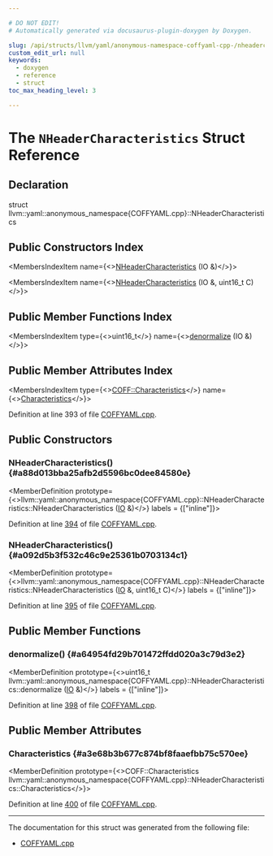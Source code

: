 ```yaml
---

# DO NOT EDIT!
# Automatically generated via docusaurus-plugin-doxygen by Doxygen.

slug: /api/structs/llvm/yaml/anonymous-namespace-coffyaml-cpp-/nheadercharacteristics
custom_edit_url: null
keywords:
  - doxygen
  - reference
  - struct
toc_max_heading_level: 3

---
```





# The `NHeaderCharacteristics` Struct Reference

<DoxygenPage pluginConfig={pluginConfig}>



## Declaration

<CodeBlock>struct llvm::yaml::anonymous_namespace{COFFYAML.cpp}::NHeaderCharacteristics</CodeBlock>

## Public Constructors Index

<MembersIndex>

<MembersIndexItem
  name={<><a href="#a88d013bba25afb2d5596bc0dee84580e">NHeaderCharacteristics</a> (IO &amp;)</>}>
</MembersIndexItem>

<MembersIndexItem
  name={<><a href="#a092d5b3f532c46c9e25361b0703134c1">NHeaderCharacteristics</a> (IO &amp;, uint16&#95;t C)</>}>
</MembersIndexItem>

</MembersIndex>

## Public Member Functions Index

<MembersIndex>

<MembersIndexItem
  type={<>uint16&#95;t</>}
  name={<><a href="#a64954fd29b701472ffdd020a3c79d3e2">denormalize</a> (IO &amp;)</>}>
</MembersIndexItem>

</MembersIndex>

## Public Member Attributes Index

<MembersIndex>

<MembersIndexItem
  type={<><a href="/docs/api/namespaces/llvm/coff/#ae910a2dff8296efe077dd5121db763a2">COFF::Characteristics</a></>}
  name={<><a href="#a3e68b3b677c874bf8faaefbb75c570ee">Characteristics</a></>}>
</MembersIndexItem>

</MembersIndex>


Definition at line 393 of file <a href="/docs/api/files/lib/lib/objectyaml/coffyaml-cpp">COFFYAML.cpp</a>.

<SectionDefinition>

## Public Constructors

### NHeaderCharacteristics() {#a88d013bba25afb2d5596bc0dee84580e}

<MemberDefinition
  prototype={<>llvm::yaml::anonymous&#95;namespace&#123;COFFYAML.cpp&#125;::NHeaderCharacteristics::NHeaderCharacteristics (<a href="/docs/api/classes/llvm/yaml/io">IO</a> &amp;)</>}
  labels = {["inline"]}>

Definition at line <a href="/docs/api/files/lib/lib/objectyaml/coffyaml-cpp/#l00394">394</a> of file <a href="/docs/api/files/lib/lib/objectyaml/coffyaml-cpp">COFFYAML.cpp</a>.
</MemberDefinition>

### NHeaderCharacteristics() {#a092d5b3f532c46c9e25361b0703134c1}

<MemberDefinition
  prototype={<>llvm::yaml::anonymous&#95;namespace&#123;COFFYAML.cpp&#125;::NHeaderCharacteristics::NHeaderCharacteristics (<a href="/docs/api/classes/llvm/yaml/io">IO</a> &amp;, uint16&#95;t C)</>}
  labels = {["inline"]}>

Definition at line <a href="/docs/api/files/lib/lib/objectyaml/coffyaml-cpp/#l00395">395</a> of file <a href="/docs/api/files/lib/lib/objectyaml/coffyaml-cpp">COFFYAML.cpp</a>.
</MemberDefinition>

</SectionDefinition>

<SectionDefinition>

## Public Member Functions

### denormalize() {#a64954fd29b701472ffdd020a3c79d3e2}

<MemberDefinition
  prototype={<>uint16&#95;t llvm::yaml::anonymous&#95;namespace&#123;COFFYAML.cpp&#125;::NHeaderCharacteristics::denormalize (<a href="/docs/api/classes/llvm/yaml/io">IO</a> &amp;)</>}
  labels = {["inline"]}>

Definition at line <a href="/docs/api/files/lib/lib/objectyaml/coffyaml-cpp/#l00398">398</a> of file <a href="/docs/api/files/lib/lib/objectyaml/coffyaml-cpp">COFFYAML.cpp</a>.
</MemberDefinition>

</SectionDefinition>

<SectionDefinition>

## Public Member Attributes

### Characteristics {#a3e68b3b677c874bf8faaefbb75c570ee}

<MemberDefinition
  prototype={<>COFF::Characteristics llvm::yaml::anonymous&#95;namespace&#123;COFFYAML.cpp&#125;::NHeaderCharacteristics::Characteristics</>}>

Definition at line <a href="/docs/api/files/lib/lib/objectyaml/coffyaml-cpp/#l00400">400</a> of file <a href="/docs/api/files/lib/lib/objectyaml/coffyaml-cpp">COFFYAML.cpp</a>.
</MemberDefinition>

</SectionDefinition>

<hr/>

The documentation for this struct was generated from the following file:

<ul>
<li><a href="/docs/api/files/lib/lib/objectyaml/coffyaml-cpp">COFFYAML.cpp</a></li>
</ul>

</DoxygenPage>
